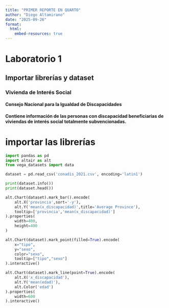 ```yaml
---
title: "PRIMER REPORTE EN QUARTO"
author: "Diego Altamirano" 
date: "2025-09-26"
format:
  html:
    embed-resources: true
---
```


# Laboratorio 1
## Importar librerías y dataset
### Vivienda de Interés Social
#### Consejo Nacional para la Igualdad de Discapacidades
#### Contiene información de las personas con discapacidad beneficiarias de viviendas de interés social totalmente subvencionadas.
# importar las librerías

```python
import pandas as pd
import altair as alt
from vega_datasets import data

dataset = pd.read_csv('conadis_2021.csv', encoding='latin1')

print(dataset.info())
print(dataset.head())

alt.Chart(dataset).mark_bar().encode(
    alt.X('provincia',sort='-y'),
    alt.Y('mean(x_discapacidad)',title='Average Province'),
    tooltip=['provincia','mean(x_discapacidad)']
).properties(
    width=400,
    height=400
)


```

```python
alt.Chart(dataset).mark_point(filled=True).encode(
    x="tipo",
    y="sexo",
    color="sexo",
    tooltip=["tipo","sexo"]
).interactive()
```



```python
alt.Chart(dataset).mark_line(point=True).encode(
    alt.X('x_discapacidad'),
    alt.Y('mean(edad)'),
    alt.Color('edad')
).properties(
    width=600
).interactive()
```
